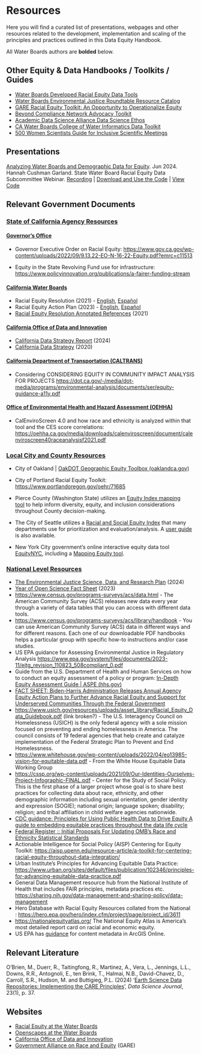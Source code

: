 # Resources

Here you will find a curated list of presentations, webpages and other resources related to the development, implementation and scaling of the principles and practices outlined in this Data Equity Handbook.

All Water Boards authors are **bolded** below.

## Other Equity & Data Handbooks / Toolkits / Guides

-   [Water Boards Developed Racial Equity Data Tools](https://gispublic.waterboards.ca.gov/portal/apps/experiencebuilder/template/?data_id=dataSource_14-0%3A10&id=b02e68db0fa7452aad0b08d3c65d4a93)
-   [Water Boards Environmental Justice Roundtable Resource Catalog](https://cawaterboards.sharepoint.com/:w:/r/sites/WB-OPP-EJRoundtable/Materials/Resources/EJRT_Resources%20Catalogue.docx?d=wbf0bd2eff6e943f0ad5c9972554eb1f4&csf=1&web=1&e=b39KxT)
-   [GARE Racial Equity Toolkit: An Opportunity to Operationalize Equity](https://www.racialequityalliance.org/viewdocument/racial-equity-toolkit-an-opportuni-2)
-   [Beyond Compliance Network Advocacy Toolkit](https://beyondcompliance.pubpub.org/pub/c90gqevm/release/2)
-   [Academic Data Science Alliance Data Science Ethos](https://ethos.academicdatascience.org/)
-   [CA Water Boards College of Water Informatics Data Toolkit](https://www.waterboards.ca.gov/resources/oima/cowi/data_training.html)
-   [500 Women Scientists Guide for Inclusive Scientific Meetings](https://500womenscientists.org/inclusive-scientific-meetings)

## Presentations

[Analyzing Water Boards and Demographic Data for Equity](https://cawaterboards.sharepoint.com/:b:/r/sites/WB-OPP-EJRoundtable/Materials/Racial%20Equity%20Data%20Subcommittee/Webinars/Demo%20Webinar%20with%20DataMade%20Coaches_25June24/Hannah%27s%20slides%20on%20racial%20equity%20data%20analysis.pdf?csf=1&web=1&e=eNCc0K). Jun 2024. Hannah Cushman Garland. State Water Board Racial Equity Data Subcommittee Webinar. [Recording](https://cawaterboards.sharepoint.com/:v:/r/sites/WB-OPP-EJRoundtable/Materials/Racial%20Equity%20Data%20Subcommittee/Webinars/Demo%20Webinar%20with%20DataMade%20Coaches_25June24/DataMade%20Webinar%20Recording_25June24.mp4?csf=1&web=1&e=oOuGyf) \| [Download and Use the Code](https://drive.google.com/file/d/1yva-EE0JyQna4c5RN73TJ7F0YUIRTXCI/view?usp=sharing) \| [View Code](https://datamade.github.io/waterboard-coaching/)

## Relevant Government Documents

### [State of California Agency Resources]{.underline}

#### [Governor's Office]{.underline}

-   Governor Executive Order on Racial Equity: <https://www.gov.ca.gov/wp-content/uploads/2022/09/9.13.22-EO-N-16-22-Equity.pdf?emrc=c11513>

-   Equity in the State Revolving Fund use for infrastructure: <https://www.policyinnovation.org/publications/a-fairer-funding-stream>

#### [California Water Boards]{.underline}

-   Racial Equity Resolution (2021) - [English](https://www.waterboards.ca.gov/board_decisions/adopted_orders/resolutions/2021/rs2021_0050.pdf), [Español](https://www.waterboards.ca.gov/board_decisions/adopted_orders/resolutions/2021/rs2021_0050_sp.pdf)
-   Racial Equity Action Plan (2023) - [English](https://www.waterboards.ca.gov/racial_equity/docs/racial-equity-action-plan-final-en.pdf), [Español](https://www.waterboards.ca.gov/racial_equity/docs/racial-equity-action-plan-final-sp.pdf)
-   [Racial Equity Resolution Annotated References](https://www.waterboards.ca.gov/racial_equity/docs/Racial-Equity-Resolution-Annotated-References-2021.11.pdf) (2021)

#### [California Office of Data and Innovation]{.underline}

-   [California Data Strategy Report](https://innovation.ca.gov/reports/data-strategy-report-2024/) (2024)
-   [California Data Strategy](https://innovation.ca.gov/pdf/CalData_Californias_Data_Strategy_2020.pdf) (2020)

#### [California Department of Transportation (CALTRANS)]{.underline}

-   Considering CONSIDERING EQUITY IN COMMUNITY IMPACT ANALYSIS FOR PROJECTS <https://dot.ca.gov/-/media/dot-media/programs/environmental-analysis/documents/ser/equity-guidance-a11y.pdf>

#### [Office of Environmental Health and Hazard Assessment (OEHHA)]{.underline}

-   CalEnviroScreen 4.0 and how race and ethnicity is analyzed within that tool and the CES score correlations: <https://oehha.ca.gov/media/downloads/calenviroscreen/document/calenviroscreen40raceanalysisf2021.pdf>

### [Local City and County Resources]{.underline}

-   City of Oakland \| [OakDOT Geographic Equity Toolbox (oaklandca.gov)](https://www.oaklandca.gov/resources/oakdot-geographic-equity-toolbox)

-   City of Portland Racial Equity Toolkit: <https://www.portlandoregon.gov/oehr/71685>

-   Pierce County (Washington State) utilizes an [Equity Index mapping tool](http://www.piercecountywa.gov/equityindex) to help inform diversity, equity, and inclusion considerations throughout County decision-making.

-   The City of Seattle utilizes a [Racial and Social Equity Index](https://maps.seattle.gov/RSEIndex) that many departments use for prioritization and evaluation/analysis. A [user guide](#0) is also available.

-   New York City government's online interactive equity data tool [EquityNYC](https://gcc02.safelinks.protection.outlook.com/?url=https%3A%2F%2Fequity.nyc.gov%2F&data=05%7C01%7Cnicholas.martorano%40waterboards.ca.gov%7C87a614b2e3db4c85368c08dbc55a8595%7Cfe186a257d4941e6994105d2281d36c1%7C0%7C0%7C638320764855634179%7CUnknown%7CTWFpbGZsb3d8eyJWIjoiMC4wLjAwMDAiLCJQIjoiV2luMzIiLCJBTiI6Ik1haWwiLCJXVCI6Mn0%3D%7C3000%7C%7C%7C&sdata=r%2Br4%2BybTh130ovhG12PjYHQYqVHlz4jSB8gXj3KTnAI%3D&reserved=0), including a [Mapping Equity tool](https://equity.nyc.gov/mapping-equity).

### [National Level Resources]{.underline}

-   [The Environmental Justice Science, Data, and Research Plan](https://www.whitehouse.gov/wp-content/uploads/2024/07/NSTC-EJ-Research-Plan-July-2024.pdf) (2024)
-   [Year of Open Science Fact Sheet](https://www.whitehouse.gov/ostp/news-updates/2023/01/11/fact-sheet-biden-harris-administration-announces-new-actions-to-advance-open-and-equitable-research/) (2023)
-   <https://www.census.gov/programs-surveys/acs/data.html> - The American Community Survey (ACS) releases new data every year through a variety of data tables that you can access with different data tools.
-   <https://www.census.gov/programs-surveys/acs/library/handbook> - You can use American Community Survey (ACS) data in different ways and for different reasons. Each one of our downloadable PDF handbooks helps a particular group with specific how-to instructions and/or case studies.
-   US EPA guidance for Assessing Environmental Justice in Regulatory Analysis <https://www.epa.gov/system/files/documents/2023-11/ejtg_revision_110823_508compliant_0.pdf>
-   Guide from the U.S. Department of Health and Human Services on how to conduct an equity assessment of a policy or program: [In-Depth Equity Assessment Guide \| ASPE (hhs.gov)](https://aspe.hhs.gov/reports/equity-assessment-guide)
-   [FACT SHEET: Biden-⁠Harris Administration Releases Annual Agency Equity Action Plans to Further Advance Racial Equity and Support for Underserved Communities Through the Federal Government](https://www.whitehouse.gov/briefing-room/statements-releases/2024/02/14/fact-sheet-biden-harris-administration-releases-annual-agency-equity-action-plans-to-further-advance-racial-equity-and-support-for-underserved-communities-through-the-federal-government/)
-   <https://www.usich.gov/resources/uploads/asset_library/Racial_Equity_Data_Guidebook.pdf> (link broken?) - The U.S. Interagency Council on Homelessness (USICH) is the only federal agency with a sole mission focused on preventing and ending homelessness in America. The council consists of 19 federal agencies that help create and catalyze implementation of the Federal Strategic Plan to Prevent and End Homelessness.
-   <https://www.whitehouse.gov/wp-content/uploads/2022/04/eo13985-vision-for-equitable-data.pdf> - From the White House Equitable Data Working Group
-   <https://cssp.org/wp-content/uploads/2021/09/Our-Identities-Ourselves-Project-Infographic-FINAL.pdf> - Center for the Study of Social Policy. This is the first phase of a larger project whose goal is to share best practices for collecting data about race, ethnicity, and other demographic information including sexual orientation, gender identity and expression (SOGIE); national origin; language spoken; disability; religion; and tribal affiliation in child welfare agencies nationwide.
-   [CDC guidance: Principles for Using Public Health Data to Drive Equity A guide to embedding equitable practices throughout the data life cycle](https://www.cdcfoundation.org/data-equity-principles?inline)
-   [Federal Register :: Initial Proposals For Updating OMB's Race and Ethnicity Statistical Standards](https://www.federalregister.gov/documents/2023/01/27/2023-01635/initial-proposals-for-updating-ombs-race-and-ethnicity-statistical-standards)
-   Actionable Intelligence for Social Policy (AISP) Centering for Equity Toolkit: <https://aisp.upenn.edu/resource-article/a-toolkit-for-centering-racial-equity-throughout-data-integration/>
-   Urban Institute's Principles for Advancing Equitable Data Practice: <https://www.urban.org/sites/default/files/publication/102346/principles-for-advancing-equitable-data-practice.pdf>
-   General Data Management resource hub from the National Institute of Health that includes FAIR principles, metadata practices etc. <https://sharing.nih.gov/data-management-and-sharing-policy/data-management>
-   Hero Database with Racial Equity Resources collated from the National : <https://hero.epa.gov/hero/index.cfm/project/page/project_id/3611>
-   <https://nationalequityatlas.org/> The National Equity Atlas is America's most detailed report card on racial and economic equity.
-   US EPA has [guidance](https://www.epa.gov/geospatial/guidance-content-item-metadata-arcgis-online) for content metadata in ArcGIS Online.

## Relevant Literature

O’Brien, M., Duerr, R., Taitingfong, R., Martinez, A., Vera, L., Jennings, L.L., Downs, R.R., Antognoli, E., ten Brink, T., Halmai, N.B., David-Chavez, D., Carroll, S.R., Hudson, M. and Buttigieg, P.L. (2024) ‘[Earth Science Data Repositories: Implementing the CARE Principles](https://doi.org/10.5334/dsj-2024-037.)’, *Data Science Journal*, 23(1), p. 37.

## Websites

-   [Racial Equity at the Water Boards](https://www.waterboards.ca.gov/racial_equity/)
-   [Openscapes at the Water Boards](https://cawaterboarddatacenter.github.io/swrcb-openscapes/)
-   [California Office of Data and Innovation](https://innovation.ca.gov/)
-   [Government Alliance on Race and Equity](https://www.racialequityalliance.org/home) (GARE)
